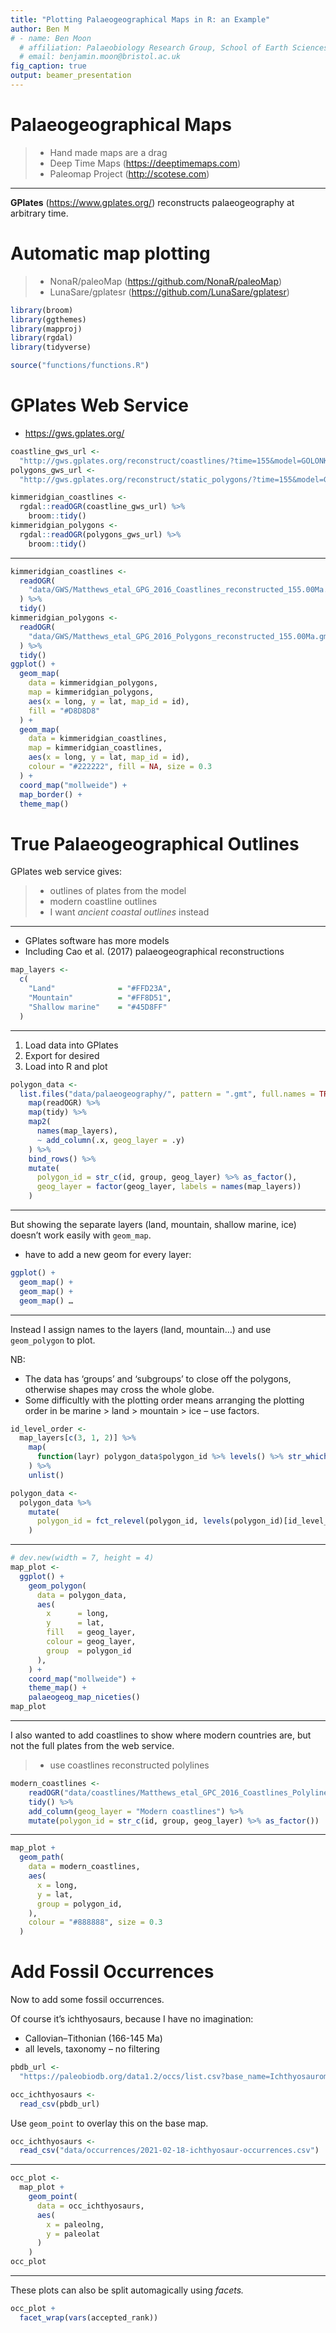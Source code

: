 ```yaml
---
title: "Plotting Palaeogeographical Maps in R: an Example"
author: Ben M
# - name: Ben Moon
  # affiliation: Palaeobiology Research Group, School of Earth Sciences, University of Bristol, Bristol, U.K.
  # email: benjamin.moon@bristol.ac.uk
fig_caption: true
output: beamer_presentation
---
```


# Palaeogeographical Maps

>- Hand made maps are a drag
>- Deep Time Maps (<https://deeptimemaps.com>)
>- Paleomap Project (<http://scotese.com>)

***

**GPlates** (<https://www.gplates.org/>) reconstructs palaeogeography at arbitrary
time.

# Automatic map plotting

>- NonaR/paleoMap (<https://github.com/NonaR/paleoMap>)
>- LunaSare/gplatesr (<https://github.com/LunaSare/gplatesr>)

```r
library(broom)
library(ggthemes)
library(mapproj)
library(rgdal)
library(tidyverse)

source("functions/functions.R")
```

# GPlates Web Service

- <https://gws.gplates.org/>

```r
coastline_gws_url <-
  "http://gws.gplates.org/reconstruct/coastlines/?time=155&model=GOLONKA"
polygons_gws_url <-
  "http://gws.gplates.org/reconstruct/static_polygons/?time=155&model=GOLONKA"

kimmeridgian_coastlines <-
  rgdal::readOGR(coastline_gws_url) %>%
    broom::tidy()
kimmeridgian_polygons <-
  rgdal::readOGR(polygons_gws_url) %>%
    broom::tidy()
```

***

```r
kimmeridgian_coastlines <-
  readOGR(
    "data/GWS/Matthews_etal_GPG_2016_Coastlines_reconstructed_155.00Ma.gmt"
  ) %>%
  tidy()
kimmeridgian_polygons <-
  readOGR(
    "data/GWS/Matthews_etal_GPG_2016_Polygons_reconstructed_155.00Ma.gmt"
  ) %>%
  tidy()
ggplot() +
  geom_map(
    data = kimmeridgian_polygons,
    map = kimmeridgian_polygons,
    aes(x = long, y = lat, map_id = id),
    fill = "#D8D8D8"
  ) +
  geom_map(
    data = kimmeridgian_coastlines,
    map = kimmeridgian_coastlines,
    aes(x = long, y = lat, map_id = id),
    colour = "#222222", fill = NA, size = 0.3
  ) +
  coord_map("mollweide") +
  map_border() +
  theme_map()
```


# True Palaeogeographical Outlines

GPlates web service gives:

>- outlines of plates from the model
>- modern coastline outlines
>- I want _ancient coastal outlines_ instead

***

- GPlates software has more models
- Including Cao et al. (2017) palaeogeographical reconstructions

```r
map_layers <-
  c(
    "Land"              = "#FFD23A",
    "Mountain"          = "#FF8D51",
    "Shallow marine"    = "#45D8FF"
  )
```

***

1. Load data into GPlates
2. Export for desired
3. Load into R and plot

```r
polygon_data <-
  list.files("data/palaeogeography/", pattern = ".gmt", full.names = TRUE) %>%
    map(readOGR) %>%
    map(tidy) %>%
    map2(
      names(map_layers),
      ~ add_column(.x, geog_layer = .y)
    ) %>%
    bind_rows() %>%
    mutate(
      polygon_id = str_c(id, group, geog_layer) %>% as_factor(),
      geog_layer = factor(geog_layer, labels = names(map_layers))
    )
```

***

But showing the separate layers (land, mountain, shallow marine, ice) doesn't
work easily with `geom_map`.

- have to add a new geom for every layer:

```r
ggplot() +
  geom_map() +
  geom_map() +
  geom_map() …
```

***

Instead I assign names to the layers (land, mountain…) and use `geom_polygon` to
plot.

NB:

- The data has 'groups' and 'subgroups' to close off the polygons, otherwise
  shapes may cross the whole globe.
- Some difficultly with the plotting order means arranging the plotting order in
  be marine > land > mountain > ice – use factors.

```r
id_level_order <-
  map_layers[c(3, 1, 2)] %>%
    map(
      function(layr) polygon_data$polygon_id %>% levels() %>% str_which(layr)
    ) %>%
    unlist()

polygon_data <-
  polygon_data %>%
    mutate(
      polygon_id = fct_relevel(polygon_id, levels(polygon_id)[id_level_order])
    )
```

***

```r
# dev.new(width = 7, height = 4)
map_plot <-
  ggplot() +
    geom_polygon(
      data = polygon_data,
      aes(
        x      = long,
        y      = lat,
        fill   = geog_layer,
        colour = geog_layer,
        group  = polygon_id
      ),
    ) +
    coord_map("mollweide") +
    theme_map() +
    palaeogeog_map_niceties()
map_plot
```

***

I also wanted to add coastlines to show where modern countries are, but not the
full plates from the web service.

>- use coastlines reconstructed polylines

```r
modern_coastlines <-
    readOGR("data/coastlines/Matthews_etal_GPC_2016_Coastlines_Polyline_reconstructed_155.00Ma.gmt") %>%
    tidy() %>%
    add_column(geog_layer = "Modern coastlines") %>%
    mutate(polygon_id = str_c(id, group, geog_layer) %>% as_factor())
```

***

```r
map_plot +
  geom_path(
    data = modern_coastlines,
    aes(
      x = long,
      y = lat,
      group = polygon_id,
    ),
    colour = "#888888", size = 0.3
  )
```


# Add Fossil Occurrences

Now to add some fossil occurrences.

Of course it's ichthyosaurs, because I have no imagination:

- Callovian–Tithonian (166-145 Ma)
- all levels, taxonomy – no filtering

```r
pbdb_url <-
  "https://paleobiodb.org/data1.2/occs/list.csv?base_name=Ichthyosauromorpha&interval=Callovian,Oxfordian,Kimmeridgian,Tithonian&show=paleoloc"

occ_ichthyosaurs <-
  read_csv(pbdb_url)
```

Use `geom_point` to overlay this on the base map.

```r
occ_ichthyosaurs <-
  read_csv("data/occurrences/2021-02-18-ichthyosaur-occurrences.csv")
```

***

```r
occ_plot <-
  map_plot +
    geom_point(
      data = occ_ichthyosaurs,
      aes(
        x = paleolng,
        y = paleolat
      )
    )
occ_plot
```

***

These plots can also be split automagically using _facets._

```r
occ_plot +
  facet_wrap(vars(accepted_rank))
```

